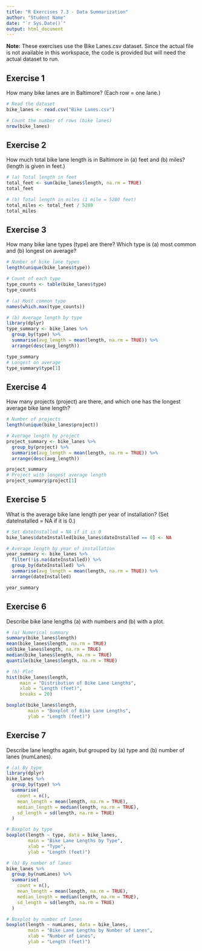 ```yaml
---
title: "R Exercises 7.3 - Data Summarization"
author: "Student Name"
date: "`r Sys.Date()`"
output: html_document
---
```


**Note:** These exercises use the Bike Lanes.csv dataset. Since the actual file is not available in this workspace, the code is provided but will need the actual dataset to run.

## Exercise 1
How many bike lanes are in Baltimore? (Each row = one lane.)

```r
# Read the dataset
bike_lanes <- read.csv("Bike Lanes.csv")

# Count the number of rows (bike lanes)
nrow(bike_lanes)
```

## Exercise 2
How much total bike lane length is in Baltimore in (a) feet and (b) miles? (length is given in feet.)

```r
# (a) Total length in feet
total_feet <- sum(bike_lanes$length, na.rm = TRUE)
total_feet

# (b) Total length in miles (1 mile = 5280 feet)
total_miles <- total_feet / 5280
total_miles
```

## Exercise 3
How many bike lane types (type) are there? Which type is (a) most common and (b) longest on average?

```r
# Number of bike lane types
length(unique(bike_lanes$type))

# Count of each type
type_counts <- table(bike_lanes$type)
type_counts

# (a) Most common type
names(which.max(type_counts))

# (b) Average length by type
library(dplyr)
type_summary <- bike_lanes %>%
  group_by(type) %>%
  summarise(avg_length = mean(length, na.rm = TRUE)) %>%
  arrange(desc(avg_length))

type_summary
# Longest on average
type_summary$type[1]
```

## Exercise 4
How many projects (project) are there, and which one has the longest average bike lane length?

```r
# Number of projects
length(unique(bike_lanes$project))

# Average length by project
project_summary <- bike_lanes %>%
  group_by(project) %>%
  summarise(avg_length = mean(length, na.rm = TRUE)) %>%
  arrange(desc(avg_length))

project_summary
# Project with longest average length
project_summary$project[1]
```

## Exercise 5
What is the average bike lane length per year of installation? (Set dateInstalled = NA if it is 0.)

```r
# Set dateInstalled = NA if it is 0
bike_lanes$dateInstalled[bike_lanes$dateInstalled == 0] <- NA

# Average length by year of installation
year_summary <- bike_lanes %>%
  filter(!is.na(dateInstalled)) %>%
  group_by(dateInstalled) %>%
  summarise(avg_length = mean(length, na.rm = TRUE)) %>%
  arrange(dateInstalled)

year_summary
```

## Exercise 6
Describe bike lane lengths (a) with numbers and (b) with a plot.

```r
# (a) Numerical summary
summary(bike_lanes$length)
mean(bike_lanes$length, na.rm = TRUE)
sd(bike_lanes$length, na.rm = TRUE)
median(bike_lanes$length, na.rm = TRUE)
quantile(bike_lanes$length, na.rm = TRUE)

# (b) Plot
hist(bike_lanes$length, 
     main = "Distribution of Bike Lane Lengths",
     xlab = "Length (feet)",
     breaks = 20)

boxplot(bike_lanes$length,
        main = "Boxplot of Bike Lane Lengths",
        ylab = "Length (feet)")
```

## Exercise 7
Describe lane lengths again, but grouped by (a) type and (b) number of lanes (numLanes).

```r
# (a) By type
library(dplyr)
bike_lanes %>%
  group_by(type) %>%
  summarise(
    count = n(),
    mean_length = mean(length, na.rm = TRUE),
    median_length = median(length, na.rm = TRUE),
    sd_length = sd(length, na.rm = TRUE)
  )

# Boxplot by type
boxplot(length ~ type, data = bike_lanes,
        main = "Bike Lane Lengths by Type",
        xlab = "Type",
        ylab = "Length (feet)")

# (b) By number of lanes
bike_lanes %>%
  group_by(numLanes) %>%
  summarise(
    count = n(),
    mean_length = mean(length, na.rm = TRUE),
    median_length = median(length, na.rm = TRUE),
    sd_length = sd(length, na.rm = TRUE)
  )

# Boxplot by number of lanes
boxplot(length ~ numLanes, data = bike_lanes,
        main = "Bike Lane Lengths by Number of Lanes",
        xlab = "Number of Lanes",
        ylab = "Length (feet)")
```